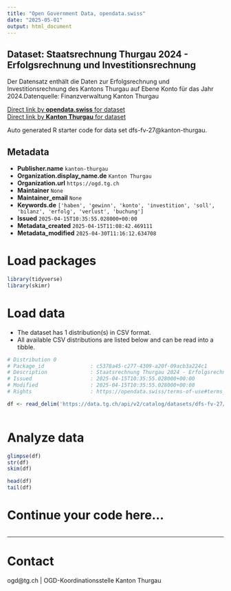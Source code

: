 ```yaml
---
title: "Open Government Data, opendata.swiss"
date: "2025-05-01"
output: html_document
---
```


## Dataset: Staatsrechnung Thurgau 2024 - Erfolgsrechnung und Investitionsrechnung

Der Datensatz enthält die Daten zur Erfolgsrechnung und Investitionsrechnung des Kantons Thurgau auf Ebene Konto für das Jahr 2024.Datenquelle: Finanzverwaltung Kanton Thurgau

[Direct link by **opendata.swiss** for dataset](https://opendata.swiss/de/dataset/staatsrechnung-thurgau-2024-erfolgsrechnung-und-investitionsrechnung)<br>
[Direct link by **Kanton Thurgau** for dataset](https://data.tg.ch/explore/dataset/dfs-fv-27/)

Auto generated R starter code for data set dfs-fv-27@kanton-thurgau.

## Metadata

- **Publisher.name** `kanton-thurgau`
- **Organization.display_name.de** `Kanton Thurgau`
- **Organization.url** `https://ogd.tg.ch`
- **Maintainer** `None`
- **Maintainer_email** `None`
- **Keywords.de** `['haben', 'gewinn', 'konto', 'investition', 'soll', 'bilanz', 'erfolg', 'verlust', 'buchung']`
- **Issued** `2025-04-15T10:35:55.028000+00:00`
- **Metadata_created** `2025-04-15T11:08:42.469111`
- **Metadata_modified** `2025-04-30T11:16:12.634708`


# Load packages

```r

library(tidyverse)
library(skimr)

```

# Load data

-   The dataset has 1 distribution(s) in CSV format.
-   All available CSV distributions are listed below and can be read into a tibble.

```r

# Distribution 0
# Package_id               : c5378a45-c277-4309-a20f-09acb3a224c1
# Description              : Staatsrechnung Thurgau 2024 - Erfolgsrechnung und Investitionsrechnung (csv)
# Issued                   : 2025-04-15T10:35:55.028000+00:00
# Modified                 : 2025-04-15T10:35:55.028000+00:00
# Rights                   : https://opendata.swiss/terms-of-use#terms_by

df <- read_delim('https://data.tg.ch/api/v2/catalog/datasets/dfs-fv-27/exports/csv?use_labels=true')



```

# Analyze data

```r

glimpse(df)
str(df)
skim(df)

head(df)
tail(df)

```

# Continue your code here...

```r

```

------------------------------------------------------------------------

# Contact

ogd@tg.ch | OGD-Koordinationsstelle Kanton Thurgau
